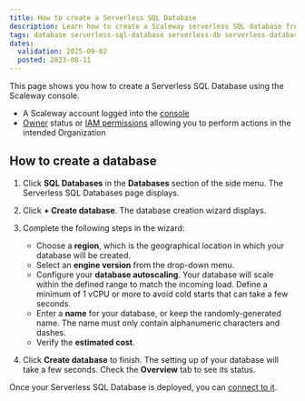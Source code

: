 ```yaml
---
title: How to create a Serverless SQL Database
description: Learn how to create a Scaleway serverless SQL database from scratch.
tags: database serverless-sql-database serverless-db serverless-database postgresql
dates:
  validation: 2025-09-02
  posted: 2023-08-11
---
```



This page shows you how to create a Serverless SQL Database using the Scaleway console.

<Requirements />

- A Scaleway account logged into the [console](https://account.scaleway.com/?service=elements)
- [Owner](/iam/concepts/#owner) status or [IAM permissions](/iam/concepts/#permission) allowing you to perform actions in the intended Organization

## How to create a database

1. Click **SQL Databases** in the **Databases** section of the side menu. The Serverless SQL Databases page displays.

2. Click **+ Create database**. The database creation wizard displays.

3. Complete the following steps in the wizard:
    - Choose a **region**, which is the geographical location in which your database will be created.
    - Select an **engine version** from the drop-down menu.
    - Configure your **database autoscaling**. Your database will scale within the defined range to match the incoming load.
      <Message type="note">
          Define a minimum of 1 vCPU or more to avoid cold starts that can take a few seconds.
      </Message>
    - Enter a **name** for your database, or keep the randomly-generated name. The name must only contain alphanumeric characters and dashes.
    - Verify the **estimated cost**.
4. Click **Create database** to finish. The setting up of your database will take a few seconds. Check the **Overview** tab to see its status.

Once your Serverless SQL Database is deployed, you can [connect to it](/serverless-sql-databases/how-to/connect-to-a-database/).